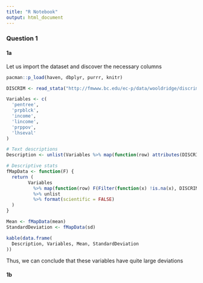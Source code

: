 ```yaml
---
title: "R Notebook"
output: html_document
---
```


### Question 1
#### 1a

Let us import the dataset and discover the necessary columns

```r

pacman::p_load(haven, dbplyr, purrr, knitr)

DISCRIM <- read_stata("http://fmwww.bc.edu/ec-p/data/wooldridge/discrim.dta")

Variables <- c(
  'pentree',
  'prpblck',
  'income',
  'lincome',
  'prppov',
  'lhseval'
)

# Text descriptions
Description <- unlist(Variables %>% map(function(row) attributes(DISCRIM[[row]])$label))

# Descriptive stats
fMapData <- function(F) {
  return (
        Variables
          %>% map(function(row) F(Filter(function(x) !is.na(x), DISCRIM[[row]])))
          %>% unlist
          %>% format(scientific = FALSE)
  )
}

Mean <- fMapData(mean)
StandardDeviation <- fMapData(sd)

kable(data.frame(
  Description, Variables, Mean, StandardDeviation
))

```

Thus, we can conclude that these variables have quite large deviations

#### 1b
```r

```
